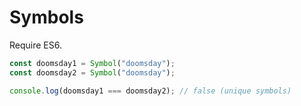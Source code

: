 # Symbols

Require ES6.

```js
const doomsday1 = Symbol("doomsday");
const doomsday2 = Symbol("doomsday");

console.log(doomsday1 === doomsday2); // false (unique symbols)
```